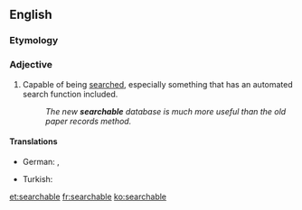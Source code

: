 ==English==

===Etymology===
{{suffix|search|able}}

===Adjective===
{{en-adj|-}}

#Capable of being [[search]]ed, especially something that has an automated search function included.
#:''The new '''searchable''' database is much more useful than the old paper records method.''

====Translations====
{{trans-top}}
* German: {{t|de|durchsuchbar}}, {{t|de|suchbar}}
{{trans-mid}}
* Turkish: {{t|tr|aranabilir}}

{{trans-bottom}}
[[et:searchable]]
[[fr:searchable]]
[[ko:searchable]]